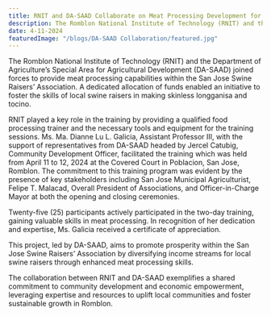 ```yaml
---
title: RNIT and DA-SAAD Collaborate on Meat Processing Development for San Jose Swine Raisers
description: The Romblon National Institute of Technology (RNIT) and the Department of Agriculture’s Special Area for Agricultural Development (DA-SAAD) joined forces to provide meat processing capabilities within the San Jose Swine Raisers’ Association.
date: 4-11-2024
featuredImage: "/blogs/DA-SAAD Collaboration/featured.jpg"
---
```


The Romblon National Institute of Technology (RNIT) and the Department of Agriculture’s Special Area for Agricultural Development (DA-SAAD) joined forces to provide meat processing capabilities within the San Jose Swine Raisers’ Association. A dedicated allocation of funds enabled an initiative to foster the skills of local swine raisers in making skinless longganisa and tocino.

RNIT played a key role in the training by providing a qualified food processing trainer and the necessary tools and equipment for the training sessions. Ms. Ma. Dianne Lu L. Galicia, Assistant Professor III, with the support of representatives from DA-SAAD headed by Jercel Catubig, Community Development Officer, facilitated the training which was held from April 11 to 12, 2024 at the Covered Court in Poblacion, San Jose, Romblon. The commitment to this training program was evident by the presence of key stakeholders including San Jose Municipal Agriculturist, Felipe T. Malacad, Overall President of Associations, and Officer-in-Charge Mayor at both the opening and closing ceremonies.

Twenty-five (25) participants actively participated in the two-day training, gaining valuable skills in meat processing. In recognition of her dedication and expertise, Ms. Galicia received a certificate of appreciation.

This project, led by DA-SAAD, aims to promote prosperity within the San Jose Swine Raisers’ Association by diversifying income streams for local swine raisers through enhanced meat processing skills.

The collaboration between RNIT and DA-SAAD exemplifies a shared commitment to community development and economic empowerment, leveraging expertise and resources to uplift local communities and foster sustainable growth in Romblon.
